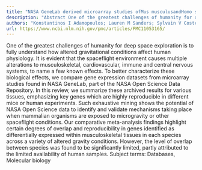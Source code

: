 ```yaml
---
title: "NASA GeneLab derived microarray studies ofMus musculusandHomo sapiensorganisms in altered gravitational conditions"
description: "Abstract One of the greatest challenges of humanity for deep space exploration is to fully understand how altered gravitational conditions affect human physiology. It is evident that the spaceflight e..."
authors: "Konstantinos I Adamopoulos; Lauren M Sanders; Sylvain V Costes"
url: https://www.ncbi.nlm.nih.gov/pmc/articles/PMC11053165/
---
```


One of the greatest challenges of humanity for deep space exploration is to fully understand how altered gravitational conditions affect human physiology. It is evident that the spaceflight environment causes multiple alterations to musculoskeletal, cardiovascular, immune and central nervous systems, to name a few known effects. To better characterize these biological effects, we compare gene expression datasets from microarray studies found in NASA GeneLab, part of the NASA Open Science Data Repository. In this review, we summarize these archived results for various tissues, emphasizing key genes which are highly reproducible in different mice or human experiments. Such exhaustive mining shows the potential of NASA Open Science data to identify and validate mechanisms taking place when mammalian organisms are exposed to microgravity or other spaceflight conditions. Our comparative meta-analysis findings highlight certain degrees of overlap and reproducibility in genes identified as differentially expressed within musculoskeletal tissues in each species across a variety of altered gravity conditions. However, the level of overlap between species was found to be significantly limited, partly attributed to the limited availability of human samples. Subject terms: Databases, Molecular biology
